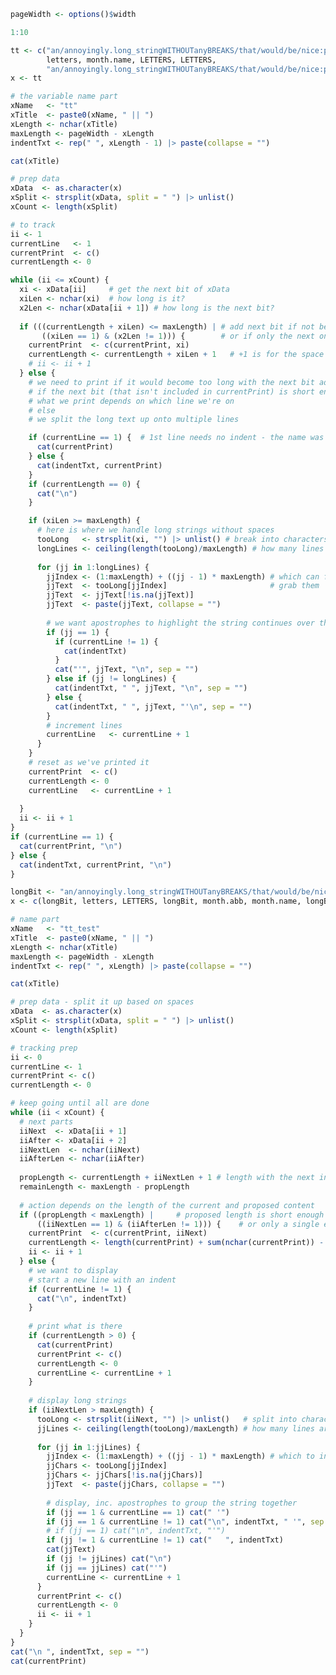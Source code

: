 ```r
pageWidth <- options()$width
```


```r
1:10
```


```r
tt <- c("an/annoyingly.long_stringWITHOUTanyBREAKS/that/would/be/nice:pausesANDnothingGOODorNOTHINGbad___123",
        letters, month.name, LETTERS, LETTERS, 
        "an/annoyingly.long_stringWITHOUTanyBREAKS/that/would/be/nice:pausesANDnothingGOODorNOTHINGbad___123")
x <- tt

# the variable name part
xName   <- "tt"
xTitle  <- paste0(xName, " || ")
xLength <- nchar(xTitle)
maxLength <- pageWidth - xLength
indentTxt <- rep(" ", xLength - 1) |> paste(collapse = "")

cat(xTitle)

# prep data
xData  <- as.character(x)
xSplit <- strsplit(xData, split = " ") |> unlist()
xCount <- length(xSplit)

# to track
ii <- 1
currentLine   <- 1
currentPrint  <- c()
currentLength <- 0

while (ii <= xCount) {
  xi <- xData[ii]     # get the next bit of xData
  xiLen <- nchar(xi)  # how long is it?
  x2Len <- nchar(xData[ii + 1]) # how long is the next bit?
  
  if (((currentLength + xiLen) <= maxLength) | # add next bit if not beyond limit
       ((xiLen == 1) & (x2Len != 1))) {        # or if only the next one is only 1
    currentPrint  <- c(currentPrint, xi)
    currentLength <- currentLength + xiLen + 1   # +1 is for the space
    # ii <- ii + 1
  } else {
    # we need to print if it would become too long with the next bit added;
    # if the next bit (that isn't included in currentPrint) is short enough,
    # what we print depends on which line we're on
    # else
    # we split the long text up onto multiple lines

    if (currentLine == 1) {  # 1st line needs no indent - the name was printed
      cat(currentPrint)
    } else {
      cat(indentTxt, currentPrint)
    }
    if (currentLength == 0) {
      cat("\n")
    }

    if (xiLen >= maxLength) {
      # here is where we handle long strings without spaces
      tooLong   <- strsplit(xi, "") |> unlist() # break into characters
      longLines <- ceiling(length(tooLong)/maxLength) # how many lines needed?
      
      for (jj in 1:longLines) {
        jjIndex <- (1:maxLength) + ((jj - 1) * maxLength) # which can fit?
        jjText  <- tooLong[jjIndex]                       # grab them
        jjText  <- jjText[!is.na(jjText)]
        jjText  <- paste(jjText, collapse = "")
        
        # we want apostrophes to highlight the string continues over the lines
        if (jj == 1) {
          if (currentLine != 1) {
            cat(indentTxt)
          }
          cat("'", jjText, "\n", sep = "")
        } else if (jj != longLines) {
          cat(indentTxt, " ", jjText, "\n", sep = "")
        } else {
          cat(indentTxt, " ", jjText, "'\n", sep = "") 
        } 
        # increment lines
        currentLine   <- currentLine + 1
      }
    }
    # reset as we've printed it
    currentPrint  <- c() 
    currentLength <- 0
    currentLine   <- currentLine + 1
    
  }
  ii <- ii + 1
}
if (currentLine == 1) {
  cat(currentPrint, "\n")
} else {
  cat(indentTxt, currentPrint, "\n")
}


```

```r
longBit <- "an/annoyingly.long_stringWITHOUTanyBREAKS/that/would/be/nice:pausesANDnothingGOODorNOTHINGbad___123"
x <- c(longBit, letters, LETTERS, longBit, month.abb, month.name, longBit, 1:100)

# name part
xName   <- "tt_test"
xTitle  <- paste0(xName, " || ")
xLength <- nchar(xTitle)
maxLength <- pageWidth - xLength
indentTxt <- rep(" ", xLength) |> paste(collapse = "")

cat(xTitle)

# prep data - split it up based on spaces
xData  <- as.character(x)
xSplit <- strsplit(xData, split = " ") |> unlist()
xCount <- length(xSplit)

# tracking prep
ii <- 0
currentLine <- 1
currentPrint <- c()
currentLength <- 0

# keep going until all are done
while (ii < xCount) {
  # next parts
  iiNext  <- xData[ii + 1]
  iiAfter <- xData[ii + 2]
  iiNextLen  <- nchar(iiNext)
  iiAfterLen <- nchar(iiAfter)
  
  propLength <- currentLength + iiNextLen + 1 # length with the next included
  remainLength <- maxLength - propLength
  
  # action depends on the length of the current and proposed content
  if ((propLength < maxLength) |     # proposed length is short enough to extend
      ((iiNextLen == 1) & (iiAfterLen != 1))) {    # or only a single extra 1
    currentPrint  <- c(currentPrint, iiNext)
    currentLength <- length(currentPrint) + sum(nchar(currentPrint)) - 1
    ii <- ii + 1
  } else {
    # we want to display
    # start a new line with an indent
    if (currentLine != 1) {
      cat("\n", indentTxt)
    }
    
    # print what is there
    if (currentLength > 0) {
      cat(currentPrint)
      currentPrint <- c()
      currentLength <- 0
      currentLine <- currentLine + 1
    }
    
    # display long strings
    if (iiNextLen > maxLength) {
      tooLong <- strsplit(iiNext, "") |> unlist()   # split into characters
      jjLines <- ceiling(length(tooLong)/maxLength) # how many lines are needed?
      
      for (jj in 1:jjLines) {
        jjIndex <- (1:maxLength) + ((jj - 1) * maxLength) # which to include?
        jjChars <- tooLong[jjIndex]
        jjChars <- jjChars[!is.na(jjChars)]
        jjText  <- paste(jjChars, collapse = "")
        
        # display, inc. apostrophes to group the string together
        if (jj == 1 & currentLine == 1) cat(" '")
        if (jj == 1 & currentLine != 1) cat("\n", indentTxt, " '", sep = "")
        # if (jj == 1) cat("\n", indentTxt, "'")
        if (jj != 1 & currentLine != 1) cat("   ", indentTxt)
        cat(jjText)
        if (jj != jjLines) cat("\n")
        if (jj == jjLines) cat("'")
        currentLine <- currentLine + 1
      }
      currentPrint <- c()
      currentLength <- 0
      ii <- ii + 1
    }
  }
}
cat("\n ", indentTxt, sep = "")
cat(currentPrint)

```

